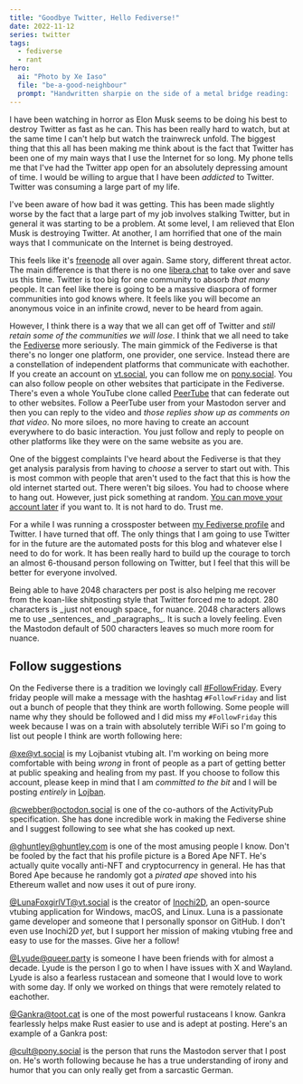 ```yaml
---
title: "Goodbye Twitter, Hello Fediverse!"
date: 2022-11-12
series: twitter
tags:
  - fediverse
  - rant
hero:
  ai: "Photo by Xe Iaso"
  file: "be-a-good-neighbour"
  prompt: "Handwritten sharpie on the side of a metal bridge reading: 'Be a good neighbour, fight capitalism'"
---
```


I have been watching in horror as Elon Musk seems to be doing his best to
destroy Twitter as fast as he can. This has been really hard to watch, but at
the same time I can't help but watch the trainwreck unfold. The biggest thing
that this all has been making me think about is the fact that Twitter has been
one of my main ways that I use the Internet for so long. My phone tells me that
I've had the Twitter app open for an absolutely depressing amount of time. I
would be willing to argue that I have been _addicted_ to Twitter. Twitter was
consuming a large part of my life.

I've been aware of how bad it was getting. This has been made slightly worse by
the fact that a large part of my job involves stalking Twitter, but in general
it was starting to be a problem. At some level, I am relieved that Elon Musk is
destroying Twitter. At another, I am horrified that one of the main ways that I
communicate on the Internet is being destroyed.

This feels like it's [freenode](https://withinstudios.itch.io/closed-projects)
all over again. Same story, different threat actor. The main difference is that
there is no one [libera.chat](https://libera.chat/) to take over and save us
this time. Twitter is too big for one community to absorb _that many_ people. It
can feel like there is going to be a massive diaspora of former communities into
god knows where. It feels like you will become an anonymous voice in an infinite
crowd, never to be heard from again.

However, I think there is a way that we all can get off of Twitter and _still
retain some of the communities we will lose_. I think that we all need to take
the [Fediverse](https://en.wikipedia.org/wiki/Fediverse) more seriously. The
main gimmick of the Fediverse is that there's no longer one platform, one
provider, one service. Instead there are a constellation of independent
platforms that communicate with eachother. If you create an account on
[vt.social](https://vt.social), you can follow me on
[pony.social](https://pony.social). You can also follow people on other websites
that participate in the Fediverse. There's even a whole YouTube clone called
[PeerTube](https://joinpeertube.org/) that can federate out to other websites.
Follow a PeerTube user from your Mastodon server and then you can reply to the
video and _those replies show up as comments on that video_. No more siloes, no
more having to create an account everywhere to do basic interaction. You just
follow and reply to people on other platforms like they were on the same website
as you are.

One of the biggest complaints I've heard about the Fediverse is that they get
analysis paralysis from having to _choose_ a server to start out with. This is
most common with people that aren't used to the fact that this is how the old
internet started out. There weren't big siloes. You had to choose where to hang
out. However, just pick something at random. [You can move your account
later](https://docs.joinmastodon.org/user/moving/#migration) if you want to. It
is not hard to do. Trust me.

<XeblogToot url="https://mastodon.sdf.org/@Ricardus/109322650979345324"></XeblogToot>

For a while I was running a crossposter between [my Fediverse
profile](https://pony.social/@cadey) and Twitter. I have turned that off. The
only things that I am going to use Twitter for in the future are the automated
posts for this blog and whatever else I need to do for work. It has been really
hard to build up the courage to torch an almost 6-thousand person following on
Twitter, but I feel that this will be better for everyone involved.

<XeblogConv name="Cadey" mood="enby">
  Being able to have 2048 characters per post is also helping me recover from
  the koan-like shitposting style that Twitter forced me to adopt. 280
  characters is _just not enough space_ for nuance. 2048 characters allows me to
  use _sentences_ and _paragraphs_. It is such a lovely feeling. Even the
  Mastodon default of 500 characters leaves so much more room for nuance.
</XeblogConv>

## Follow suggestions

On the Fediverse there is a tradition we lovingly call
[#FollowFriday](https://pony.social/tags/followfriday). Every friday people will
make a message with the hashtag `#FollowFriday` and list out a bunch of people
that they think are worth following. Some people will name why they should be
followed and I did miss my `#FollowFriday` this week because I was on a train
with absolutely terrible WiFi so I'm going to list out people I think are worth
following here:

[@xe@vt.social](https://vt.social/@xe) is my Lojbanist vtubing alt. I'm working
on being more comfortable with being _wrong_ in front of people as a part of
getting better at public speaking and healing from my past. If you choose to
follow this account, please keep in mind that I am _committed to the bit_ and I
will be posting _entirely_ in [Lojban](https://lojban.pw/welcome/).

<XeblogToot url="https://vt.social/@xe/109308323411835557"></XeblogToot>

[@cwebber@octodon.social](https://octodon.social/@cwebber) is one of the
co-authors of the ActivityPub specification. She has done incredible work in
making the Fediverse shine and I suggest following to see what she has cooked up
next.

[@ghuntley@ghuntley.com](https://fediverse.ghuntley.com/@ghuntley) is one of the
most amusing people I know. Don't be fooled by the fact that his profile picture
is a Bored Ape NFT. He's actually quite vocally anti-NFT and cryptocurrency in
general. He has that Bored Ape because he randomly got a _pirated ape_ shoved
into his Ethereum wallet and now uses it out of pure irony.

<XeblogToot url="https://fediverse.ghuntley.com/@ghuntley/109329174967503675"></XeblogToot>

[@LunaFoxgirlVT@vt.social](https://vt.social/@LunaFoxgirlVT) is the creator of
[Inochi2D](https://inochi2d.com/), an open-source vtubing application for
Windows, macOS, and Linux. Luna is a passionate game developer and someone that
I personally sponsor on GitHub. I don't even use Inochi2D _yet_, but I support her
mission of making vtubing free and easy to use for the masses. Give her a
follow!

[@Lyude@queer.party](https://queer.party/@Lyude) is someone I have been friends
with for almost a decade. Lyude is the person I go to when I have issues with X
and Wayland. Lyude is also a fearless rustacean and someone that I would love to
work with some day. If only we worked on things that were remotely related to
eachother.

[@Gankra@toot.cat](https://toot.cat/@Gankra) is one of the most powerful
rustaceans I know. Gankra fearlessly helps make Rust easier to use and is
adept at posting. Here's an example of a Gankra post:

<XeblogToot url="https://toot.cat/@Gankra/109320427252456972"></XeblogToot>

[@cult@pony.social](https://pony.social/@cult) is the person that runs the
Mastodon server that I post on. He's worth following because he has a true
understanding of irony and humor that you can only really get from a sarcastic
German.
